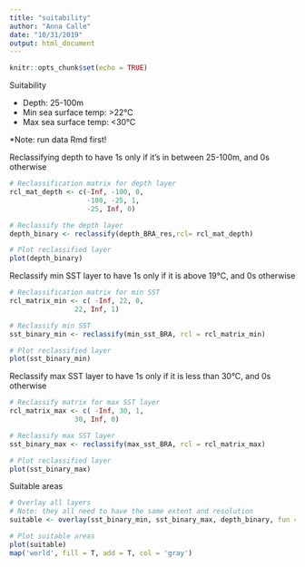 ```yaml
---
title: "suitability"
author: "Anna Calle"
date: "10/31/2019"
output: html_document
---
```


```r
knitr::opts_chunk$set(echo = TRUE)
```

Suitability 

- Depth: 25-100m
- Min sea surface temp: >22°C
- Max sea surface temp: <30°C

*Note: run data Rmd first!

Reclassifying depth to have 1s only if it's in between 25-100m, and 0s otherwise

```r
# Reclassification matrix for depth layer
rcl_mat_depth <- c(-Inf, -100, 0,
                   -100, -25, 1,
                   -25, Inf, 0)

# Reclassify the depth layer
depth_binary <- reclassify(depth_BRA_res,rcl= rcl_mat_depth)

# Plot reclassified layer
plot(depth_binary)
```

Reclassify min SST layer to have 1s only if it is above 19°C, and 0s otherwise
```r
# Reclassification matrix for min SST
rcl_matrix_min <- c( -Inf, 22, 0,
                22, Inf, 1)

# Reclassify min SST
sst_binary_min <- reclassify(min_sst_BRA, rcl = rcl_matrix_min)

# Plot reclassified layer
plot(sst_binary_min)
```


Reclassify max SST layer to have 1s only if it is less than 30°C, and 0s otherwise
```r
# Reclassify matrix for max SST layer
rcl_matrix_max <- c( -Inf, 30, 1,
                30, Inf, 0)

# Reclassify max SST layer
sst_binary_max <- reclassify(max_sst_BRA, rcl = rcl_matrix_max)

# Plot reclassified layer
plot(sst_binary_max)
```

Suitable areas
```r
# Overlay all layers
# Note: they all need to have the same extent and resolution
suitable <- overlay(sst_binary_min, sst_binary_max, depth_binary, fun = function(x,y,z){x+y+z})

# Plot suitable areas
plot(suitable)
map('world', fill = T, add = T, col = 'gray')

```





